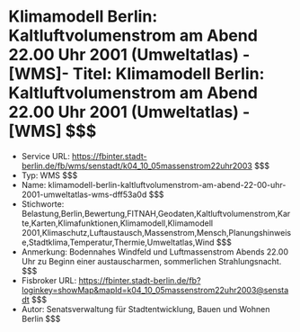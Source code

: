 # Klimamodell Berlin: Kaltluftvolumenstrom am Abend 22.00 Uhr 2001 (Umweltatlas) - [WMS]- Titel: Klimamodell Berlin: Kaltluftvolumenstrom am Abend 22.00 Uhr 2001 (Umweltatlas) - [WMS] $$$
- Service URL: https://fbinter.stadt-berlin.de/fb/wms/senstadt/k04_10_05massenstrom22uhr2003 $$$
- Typ: WMS $$$
- Name: klimamodell-berlin-kaltluftvolumenstrom-am-abend-22-00-uhr-2001-umweltatlas-wms-dff53a0d $$$
- Stichworte: Belastung,Berlin,Bewertung,FITNAH,Geodaten,Kaltluftvolumenstrom,Karte,Karten,Klimafunktionen,Klimamodell,Klimamodell 2001,Klimaschutz,Luftaustausch,Massenstrom,Mensch,Planungshinweise,Stadtklima,Temperatur,Thermie,Umweltatlas,Wind $$$
- Anmerkung: Bodennahes Windfeld und Luftmassenstrom Abends 22.00 Uhr zu Beginn einer austauscharmen, sommerlichen Strahlungsnacht. $$$
- Fisbroker URL: https://fbinter.stadt-berlin.de/fb?loginkey=showMap&mapId=k04_10_05massenstrom22uhr2003@senstadt $$$
- Autor: Senatsverwaltung für Stadtentwicklung, Bauen und Wohnen Berlin $$$
